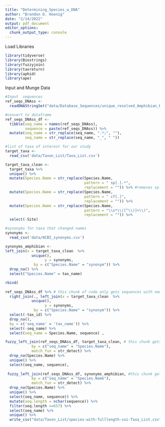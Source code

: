 ```yaml
---
title: "Determining_Species_w_DNA"
author: "Brandon D. Hoenig"
date: "2/14/2022"
output: pdf_document
editor_options: 
  chunk_output_type: console
---
```

Load Libraries
```r
library(tidyverse)
library(Biostrings)
library(fuzzyjoin)
library(taxreturn)
library(aphid)
library(ape)
```

Input and Munge Data
```r
#Input  sequences  
ref_seqs_DNAss <-
  readDNAStringSet("data/Database_Sequences/unique_resolved_Amphibian_Reference_Sequences_COI.fasta")

#convert to dataframe
ref_seqs_DNAss_df <- 
  tibble(seq_name = names(ref_seqs_DNAss), 
         sequence = paste(ref_seqs_DNAss)) %>%
  mutate(seq_name = str_replace(seq_name, ".*;", ""), 
         seq_name = str_replace(seq_name, "_", " "))

#list of taxa of interest for our study
target_taxa <-
  read_csv('data/Taxon_List/Taxa_List.csv')

target_taxa_clean <-
  target_taxa %>%
  unique() %>%
  mutate(Species.Name = str_replace(Species.Name, 
                                    pattern = " sp[.].*", 
                                    replacement = "")) %>% #removes sp. from genera
  mutate(Species.Name = str_replace(Species.Name, 
                                    pattern = " cf[.]", 
                                    replacement = "")) %>% 
  mutate(Species.Name = str_replace(Species.Name, 
                                    pattern = "\\s*\\([^\\)]+\\)", 
                                    replacement = "")) %>%
  select(-Site)

#synonyms for taxa that changed names
synonyms <-
  read_csv('data/NCBI_synonyms.csv')

synonyms_amphibian <-
left_join(x = target_taxa_clean  %>%
            unique(), 
                  y = synonyms, 
             by = c("Species.Name" = "synonym")) %>%
  drop_na() %>% 
  select("Species.Name" = tax_name)
```

```r
rbind(
  
ref_seqs_DNAss_df %>% # this chunk of code only gets sequences with new names but swaps in old names
  right_join(., left_join(x = target_taxa_clean  %>%
            unique(), 
                  y = synonyms, 
             by = c("Species.Name" = "synonym")) %>%
  select(-tax_id) %>%
  drop_na(), 
  by = c('seq_name' = 'tax_name')) %>% 
  select(-seq_name) %>%
  select(seq_name = Species.Name, sequence) ,

fuzzy_left_join(ref_seqs_DNAss_df, target_taxa_clean, # this chunk gets only new names
            by = c("seq_name" = "Species.Name"), 
            match_fun = str_detect) %>% 
  drop_na(Species.Name) %>%
  unique() %>%
  select(seq_name, sequence),
  
 fuzzy_left_join(ref_seqs_DNAss_df, synonyms_amphibian, #this chunk gets only old names
            by = c("seq_name" = "Species.Name"), 
            match_fun = str_detect) %>%
  drop_na(Species.Name) %>%
  unique() %>%
  select(seq_name, sequence)) %>% 
  mutate(seq.length = nchar(sequence)) %>%
  filter(seq.length >=657) %>%
  select(seq_name) %>%
  unique() %>%
  write_csv("data/Taxon_List/species-with-fulllength-coi-Taxa_List.csv")
  
```

